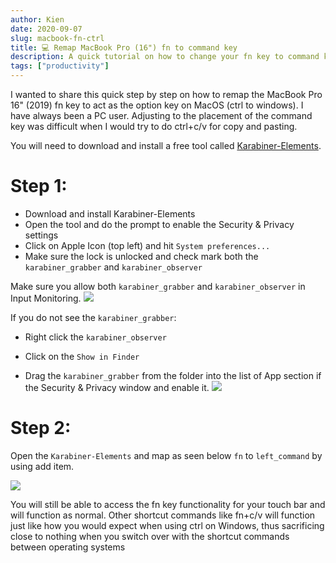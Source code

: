 ```yaml
---
author: Kien
date: 2020-09-07
slug: macbook-fn-ctrl
title: 💻 Remap MacBook Pro (16") fn to command key
description: A quick tutorial on how to change your fn key to command key. An easy transition from Windows shortcuts to MacOS shortcuts.
tags: ["productivity"]
---
```


I wanted to share this quick step by step on how to remap the MacBook Pro 16" (2019) fn key to act as the option key on MacOS (ctrl to windows). I have always been a PC user. Adjusting to the placement of the command key was difficult when I would try to do ctrl+c/v for copy and pasting.

You will need to download and install a free tool called <a href="https://karabiner-elements.pqrs.org/">Karabiner-Elements</a>.

# Step 1:
- Download and install Karabiner-Elements 
- Open the tool and do the prompt to enable the Security & Privacy settings
- Click on Apple Icon (top left) and hit `System preferences...`
- Make sure the lock is unlocked and check mark both the `karabiner_grabber` and `karabiner_observer`

Make sure you allow both `karabiner_grabber` and `karabiner_observer` in Input Monitoring.
![](/step1.png)

If you do not see the `karabiner_grabber`:

- Right click the `karabiner_observer`

- Click on the `Show in Finder`

- Drag the `karabiner_grabber` from the folder into the list of App section if the Security & Privacy window and enable it.
![](/step2.png)

# Step 2:
Open the `Karabiner-Elements` and map as seen below `fn` to `left_command` by using add item.

![](/step3.png)

You will still be able to access the fn key functionality for your touch bar and will function as normal. Other shortcut commands like fn+c/v will function just like how you would expect when using ctrl on Windows, thus sacrificing close to nothing when you switch over with the shortcut commands between operating systems